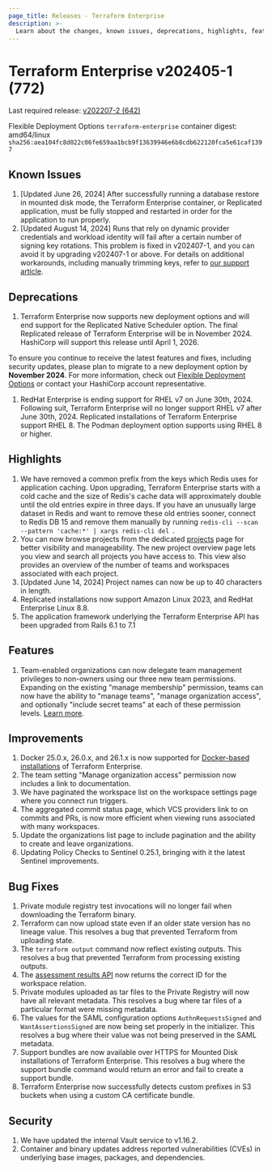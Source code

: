 ```yaml
---
page_title: Releases - Terraform Enterprise
description: >-
  Learn about the changes, known issues, deprecations, highlights, features, improvements, bug fixes, and security fixes for the v202405-1 (772) release.
---
```


# Terraform Enterprise v202405-1 (772)

Last required release: [v202207-2 (642)](/terraform/enterprise/releases/2022/v202207-2)

Flexible Deployment Options `terraform-enterprise` container digest: amd64/linux `sha256:aea104fc8d022c06fe659aa1bcb9f13639946e6b8cdb622120fca5e61caf1397`

## Known Issues
1. [Updated June 26, 2024] After successfully running a database restore in mounted disk mode, the Terraform Enterprise container, or Replicated application, must be fully stopped and restarted in order for the application to run properly.
1. [Updated August 14, 2024] Runs that rely on dynamic provider credentials and workload identity will fail after a certain number of signing key rotations. This problem is fixed in v202407-1, and you can avoid it by upgrading v202407-1 or above. For details on additional workarounds, including manually trimming keys, refer to [our support article](https://support.hashicorp.com/hc/en-us/articles/31715716966419-Issue-with-OIDC-Vault-key-rotation-mechanism-to-incorrectly-identify-the-newest-signing-key).

## Deprecations

1. Terraform Enterprise now supports new deployment options and will end support for the Replicated Native Scheduler option. The final Replicated release of Terraform Enterprise will be in November 2024. HashiCorp will support this release until April 1, 2026.

  To ensure you continue to receive the latest features and fixes, including security updates, please plan to migrate to a new deployment option by **November 2024**. For more information, check out [Flexible Deployment Options](/terraform/enterprise/flexible-deployments/) or contact your HashiCorp account representative.
1. RedHat Enterprise is ending support for RHEL v7 on June 30th, 2024. Following suit, Terraform Enterprise will no longer support RHEL v7 after June 30th, 2024. Replicated installations of Terraform Enterprise support RHEL 8. The Podman deployment option supports using RHEL 8 or higher.


## Highlights

1. We have removed a common prefix from the keys which Redis uses for application caching. Upon upgrading, Terraform Enterprise starts with a cold cache and the size of Redis's cache data will approximately double until the old entries expire in three days. If you have an unusually large dataset in Redis and want to remove these old entries sooner, connect to Redis DB 15 and remove them manually by running `redis-cli --scan --pattern 'cache:*' | xargs redis-cli del `.
1. You can now browse projects from the dedicated [projects](/terraform/cloud-docs/workspaces/organize-workspaces-with-projects) page for better visibility and manageability. The new project overview page lets you view and search all projects you have access to. This view also provides an overview of the number of teams and workspaces associated with each project.
1. [Updated June 14, 2024] Project names can now be up to 40 characters in length.
1. Replicated installations now support Amazon Linux 2023, and RedHat Enterprise Linux 8.8.
1. The application framework underlying the Terraform Enterprise API has been upgraded from Rails 6.1 to 7.1


## Features

1. Team-enabled organizations can now delegate team management privileges to non-owners using our three new team permissions. Expanding on the existing "manage membership" permission, teams can now have the ability to "manage teams", "manage organization access", and optionally "include secret teams" at each of these permission levels. [Learn more](/terraform/cloud-docs/users-teams-organizations/permissions#organization-permissions).


## Improvements

1. Docker 25.0.x, 26.0.x, and 26.1.x is now supported for [Docker-based installations](/terraform/enterprise/flexible-deployments/install/docker/requirements) of Terraform Enterprise.
1. The team setting "Manage organization access" permission now includes a link to documentation.
1. We have paginated the workspace list on the workspace settings page where you connect run triggers.
1. The aggregated commit status page, which VCS providers link to on commits and PRs, is now more efficient when viewing runs associated with many workspaces.
1. Update the organizations list page to include pagination and the ability to create and leave organizations.
1. Updating Policy Checks to Sentinel 0.25.1, bringing with it the latest Sentinel improvements.


## Bug Fixes

1. Private module registry test invocations will no longer fail when downloading the Terraform binary.
1. Terraform can now upload state even if an older state version has no lineage value. This resolves a bug that prevented Terraform from uploading state.
1. The `terraform output` command now reflect existing outputs. This resolves a bug that prevented Terraform from processing existing outputs.
1. The [assessment results API](https://developer.hashicorp.com/terraform/cloud-docs/api-docs/assessment-results) now returns the correct ID for the workspace relation.
1. Private modules uploaded as tar files to the Private Registry will now have all relevant metadata. This resolves a bug where tar files of a particular format were missing metadata.
1. The values for the SAML configuration options `AuthnRequestsSigned` and `WantAssertionsSigned` are now being set properly in the initializer. This resolves a bug where their value was not being preserved in the SAML metadata.
1. Support bundles are now available over HTTPS for Mounted Disk installations of Terraform Enterprise. This resolves a bug where the support bundle command would return an error and fail to create a support bundle.
1. Terraform Enterprise now successfully detects custom prefixes in S3 buckets when using a custom CA certificate bundle.

## Security

1. We have updated the internal Vault service to v1.16.2.
1. Container and binary updates address reported vulnerabilities (CVEs) in underlying base images, packages, and dependencies.
